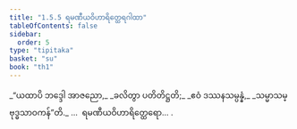 ```yaml
---
title: "1.5.5 ရမဏီယဝိဟာရိတ္ထေရဂါထာ"
tableOfContents: false
sidebar:
  order: 5
type: "tipitaka"
basket: "su"
book: "th1"
---
```



<DynamicBreadcrumb />

<Division number="45" book="th1" e="ch" v="19" p="230">

<Paragraph number="103" type="verses" book="th1">
_“ယထာပိ ဘဒ္ဒေါ အာဇညော,_  
_ခလိတွာ ပတိတိဋ္ဌတိ;_  
_ဧဝံ ဒဿနသမ္ပန္နံ,_  
_သမ္မာသမ္ဗုဒ္ဓသာဝကန်”တိ._  


</Paragraph>
</Division>

<Paragraph number="104" type="center" book="th1">
…  ရမဏီယဝိဟာရိတ္ထေရော… .
</Paragraph>